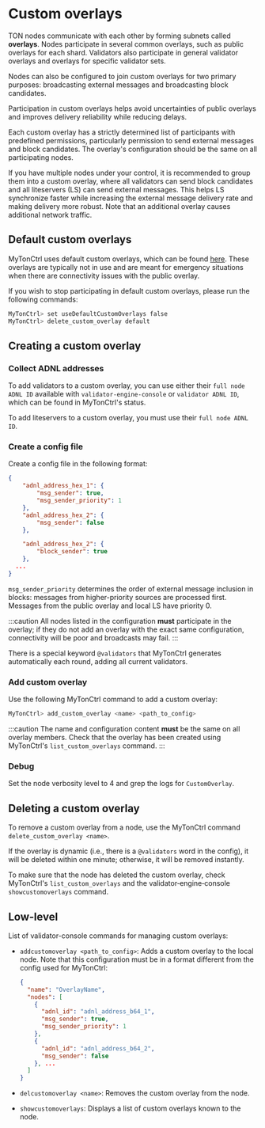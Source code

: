 
# Custom overlays

TON nodes communicate with each other by forming subnets called **overlays**. Nodes participate in several common overlays, such as public overlays for each shard. Validators also participate in general validator overlays and overlays for specific validator sets.

Nodes can also be configured to join custom overlays for two primary purposes: broadcasting external messages and broadcasting block candidates.

Participation in custom overlays helps avoid uncertainties of public overlays and improves delivery reliability while reducing delays.

Each custom overlay has a strictly determined list of participants with predefined permissions, particularly permission to send external messages and block candidates. The overlay's configuration should be the same on all participating nodes.

If you have multiple nodes under your control, it is recommended to group them into a custom overlay, where all validators can send block candidates and all liteservers (LS) can send external messages. This helps LS synchronize faster while increasing the external message delivery rate and making delivery more robust. Note that an additional overlay causes additional network traffic.

## Default custom overlays

MyTonCtrl uses default custom overlays, which can be found [here](https://ton-blockchain.github.io/fallback_custom_overlays.json). These overlays are typically not in use and are meant for emergency situations when there are connectivity issues with the public overlay.

If you wish to stop participating in default custom overlays, please run the following commands:

```bash
MyTonCtrl> set useDefaultCustomOverlays false
MyTonCtrl> delete_custom_overlay default
```

## Creating a custom overlay

### Collect ADNL addresses

To add validators to a custom overlay, you can use either their `full node ADNL ID` available with `validator-engine-console` or `validator ADNL ID`, which can be found in MyTonCtrl's status.

To add liteservers to a custom overlay, you must use their `full node ADNL ID`.

### Create a config file

Create a config file in the following format:

```json
{
    "adnl_address_hex_1": {
        "msg_sender": true,
        "msg_sender_priority": 1
    },
    "adnl_address_hex_2": {
        "msg_sender": false
    },

    "adnl_address_hex_2": {
        "block_sender": true
    },
  ...
}
```

`msg_sender_priority` determines the order of external message inclusion in blocks: messages from higher-priority sources are processed first. Messages from the public overlay and local LS have priority 0.

:::caution
All nodes listed in the configuration **must** participate in the overlay; if they do not add an overlay with the exact same configuration, connectivity will be poor and broadcasts may fail.
:::

There is a special keyword `@validators` that MyTonCtrl generates automatically each round, adding all current validators.

### Add custom overlay

Use the following MyTonCtrl command to add a custom overlay:

```bash
MyTonCtrl> add_custom_overlay <name> <path_to_config>
```

:::caution
The name and configuration content **must** be the same on all overlay members. Check that the overlay has been created using MyTonCtrl's `list_custom_overlays` command.
:::

### Debug

Set the node verbosity level to 4 and grep the logs for `CustomOverlay`.

## Deleting a custom overlay

To remove a custom overlay from a node, use the MyTonCtrl command `delete_custom_overlay <name>`.

If the overlay is dynamic (i.e., there is a `@validators` word in the config), it will be deleted within one minute; otherwise, it will be removed instantly.

To make sure that the node has deleted the custom overlay, check MyTonCtrl's `list_custom_overlays` and the validator‑engine‑console `showcustomoverlays` command.

## Low‑level

List of validator-console commands for managing custom overlays:

- `addcustomoverlay <path_to_config>`: Adds a custom overlay to the local node. Note that this configuration must be in a format different from the config used for MyTonCtrl:

  ```json
  {
    "name": "OverlayName",
    "nodes": [
      {
        "adnl_id": "adnl_address_b64_1",
        "msg_sender": true,
        "msg_sender_priority": 1
      },
      {
        "adnl_id": "adnl_address_b64_2",
        "msg_sender": false
      }, ...
    ]
  }
  ```

- `delcustomoverlay <name>`: Removes the custom overlay from the node.

- `showcustomoverlays`: Displays a list of custom overlays known to the node.

<Feedback />
